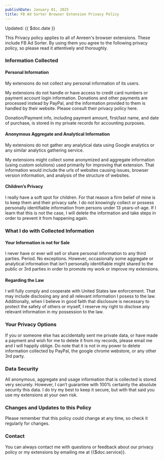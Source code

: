 ```yaml
---
publishDate: January 01, 2025
title: FB Ad Sorter Browser Extension Privacy Policy
---
```


Updated: {{ $doc.date }}

This Privacy policy applies to all of Anreen's browser extensions. These include FB Ad Sorter. By using them you agree to the following privacy policy, so please read it attentively and thoroughly.

### Information Collected
#### Personal Information
My extensions do not collect any personal information of its users.

My extensions do not handle or have access to credit card numbers or payment account login information. Donations and other payments are processed instead by PayPal, and the information provided to them is handled by their website. Please consult their privacy policy here.

Donation/Payment info, including payment amount, first/last name, and date of purchase, is stored in my private records for accounting purposes.

#### Anonymous Aggregate and Analytical Information
My extensions do not gather any analytical data using Google analytics or any similar analytics gathering service.

My extensions might collect some anonymized and aggregate information (using custom solutions) used primarily for improving that extension. That information would include the urls of websites causing issues, browser version information, and analysis of the structure of websites.

#### Children’s Privacy
I really have a soft spot for children. For that reason a firm belief of mine is to keep them and their privacy safe. I do not knowingly collect or possess personally identifiable information from persons under 13 years-of-age. If I learn that this is not the case, I will delete the information and take steps in order to prevent it from happening again.

### What I do with Collected Information
#### Your Information is not for Sale
I never have or ever will sell or share personal information to any third parties. Period. No exceptions. However, occasionally some aggregate or analytical information that isn’t personally identifiable might shared to the public or 3rd parties in order to promote my work or improve my extensions.

#### Regarding the Law
I will fully comply and cooperate with United States law enforcement. That may include disclosing any and all relevant information I posess to the law.
Additionally, when I believe in good faith that disclosure is necessary to protect the safety of others or myself, I reserve my right to disclose any relevant information in my possession to the law.

### Your Privacy Options
If you or someone else has accidentally sent me private data, or have made a payment and wish for me to delete it from my records, please email me and I will happily oblige. Do note that it is not in my power to delete information collected by PayPal, the google chrome webstore, or any other 3rd party.

### Data Security
All anonymous, aggregate and usage information that is collected is stored very securely. However, I can’t guarantee with 100% certainty the absolute security this data. I do try my best to keep it secure, but with that said you use my extensions at your own risk.

### Changes and Updates to this Policy
Please remember that this policy could change at any time, so check it regularly for changes.

### Contact
You can always contact me with questions or feedback about our privacy policy or my extensions by emailing me at {{$doc.service}}.
